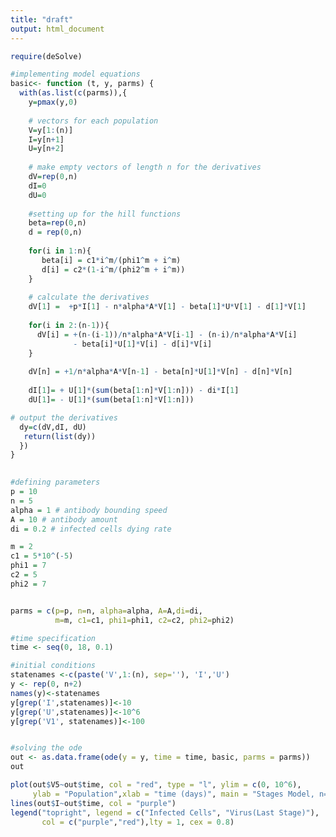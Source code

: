 ```yaml
---
title: "draft"
output: html_document
---
```


```r
require(deSolve)

#implementing model equations
basic<- function (t, y, parms) {
  with(as.list(c(parms)),{
    y=pmax(y,0)
    
    # vectors for each population
    V=y[1:(n)]   
    I=y[n+1]
    U=y[n+2]
    
    # make empty vectors of length n for the derivatives
    dV=rep(0,n)
    dI=0 
    dU=0
    
    #setting up for the hill functions 
    beta=rep(0,n)
    d = rep(0,n)
    
    for(i in 1:n){
       beta[i] = c1*i^m/(phi1^m + i^m)
       d[i] = c2*(1-i^m/(phi2^m + i^m))
    }
    
    # calculate the derivatives
    dV[1] =  +p*I[1] - n*alpha*A*V[1] - beta[1]*U*V[1] - d[1]*V[1]
    
    for(i in 2:(n-1)){
      dV[i] = +(n-(i-1))/n*alpha*A*V[i-1] - (n-i)/n*alpha*A*V[i] 
              - beta[i]*U[1]*V[i] - d[i]*V[i]
    }
    
    dV[n] = +1/n*alpha*A*V[n-1] - beta[n]*U[1]*V[n] - d[n]*V[n]
    
    dI[1]= + U[1]*(sum(beta[1:n]*V[1:n])) - di*I[1]
    dU[1]= - U[1]*(sum(beta[1:n]*V[1:n]))

# output the derivatives
  dy=c(dV,dI, dU)
   return(list(dy))
  })
}
 

#defining parameters
p = 10
n = 5
alpha = 1 # antibody bounding speed  
A = 10 # antibody amount
di = 0.2 # infected cells dying rate

m = 2
c1 = 5*10^(-5)
phi1 = 7
c2 = 5
phi2 = 7


parms = c(p=p, n=n, alpha=alpha, A=A,di=di,
          m=m, c1=c1, phi1=phi1, c2=c2, phi2=phi2)

#time specification 
time <- seq(0, 18, 0.1)

#initial conditions
statenames <-c(paste('V',1:(n), sep=''), 'I','U')
y <- rep(0, n+2)
names(y)<-statenames
y[grep('I',statenames)]<-10
y[grep('U',statenames)]<-10^6
y[grep('V1', statenames)]<-100


#solving the ode 
out <- as.data.frame(ode(y = y, time = time, basic, parms = parms))
out
```

```r
plot(out$V5~out$time, col = "red", type = "l", ylim = c(0, 10^6),
     ylab = "Population",xlab = "time (days)", main = "Stages Model, n=5")
lines(out$I~out$time, col = "purple")
legend("topright", legend = c("Infected Cells", "Virus(Last Stage)"),
       col = c("purple","red"),lty = 1, cex = 0.8)
```

